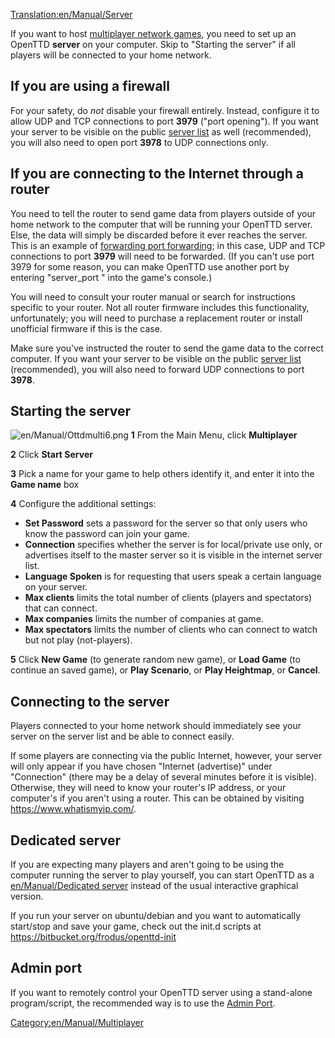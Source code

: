 [[Translation:en/Manual/Server]]

If you want to host [[en/Manual/Multiplayer|multiplayer network games]], you need to set up an OpenTTD '''server''' on your computer. Skip to "Starting the server" if all players will be connected to your home network.
== If you are using a firewall ==
For your safety, do ''not'' disable your firewall entirely. Instead, configure it to allow UDP and TCP connections to port '''3979''' ("port opening"). If you want your server to be visible on the public [http://www.openttd.org/en/servers server list] as well (recommended), you will also need to open port '''3978''' to UDP connections only.
== If you are connecting to the Internet through a router ==
You need to tell the router to send game data from players outside of your home network to the computer that will be running your OpenTTD server. Else, the data will simply be discarded before it ever reaches the server. This is an example of [https://www.wikipedia.org/wiki/Port forwarding port forwarding]; in this case, UDP and TCP connections to port '''3979''' will need to be forwarded. (If you can't use port 3979 for some reason, you can make OpenTTD use another port by entering "server_port <number>" into the game's console.)

You will need to consult your router manual or search for instructions specific to your router. Not all router firmware includes this functionality, unfortunately; you will need to purchase a replacement router or install unofficial firmware if this is the case.

Make sure you've instructed the router to send the game data to the correct computer. If you want your server to be visible on the public [http://www.openttd.org/en/servers server list] (recommended), you will also need to forward UDP connections to port '''3978'''.

== Starting the server ==
[[File:en/Manual/Ottdmulti6.png|right]]
'''1''' From the Main Menu, click '''Multiplayer'''

'''2''' Click '''Start Server'''

'''3''' Pick a name for your game to help others identify it, and enter it into the '''Game name''' box

'''4''' Configure the additional settings:
*'''Set Password''' sets a password for the server so that only users who know the password can join your game.
*'''Connection''' specifies whether the server is for local/private use only, or advertises itself to the master server so it is visible in the internet server list.
*'''Language Spoken''' is for requesting that users speak a certain language on your server.
*'''Max clients''' limits the total number of clients (players and spectators) that can connect.
*'''Max companies''' limits the number of companies at game.
*'''Max spectators''' limits the number of clients who can connect to watch but not play (not-players).

'''5''' Click '''New Game''' (to generate random new game), or '''Load Game''' (to continue an saved game), or '''Play Scenario''', or '''Play Heightmap''', or '''Cancel'''.


==Connecting to the server==
Players connected to your home network should immediately see your server on the server list and be able to connect easily.

If some players are connecting via the public Internet, however, your server will only appear if you have chosen "Internet (advertise)" under "Connection" (there may be a delay of several minutes before it is visible). Otherwise, they will need to know your router's IP address, or your computer's if you aren't using a router. This can be obtained by visiting https://www.whatismyip.com/.

==Dedicated server==
If you are expecting many players and aren't going to be using the computer running the server to play yourself, you can start OpenTTD as a [[en/Manual/Dedicated server]] instead of the usual interactive graphical version.

If you run your server on ubuntu/debian and you want to automatically start/stop and save your game, check out the init.d scripts at https://bitbucket.org/frodus/openttd-init

[[Category:en/Manual/Multiplayer]]


==Admin port==
If you want to remotely control your OpenTTD server using a stand-alone program/script, the recommended way is to use the [[en/Development/Server admin port|Admin Port]].